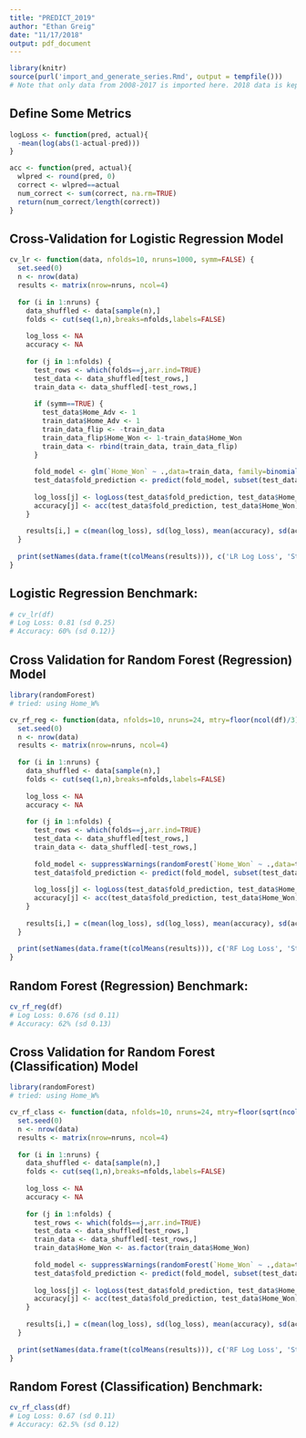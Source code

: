 ```yaml
---
title: "PREDICT_2019"
author: "Ethan Greig"
date: "11/17/2018"
output: pdf_document
---
```


```r
library(knitr)
source(purl('import_and_generate_series.Rmd', output = tempfile()))
# Note that only data from 2008-2017 is imported here. 2018 data is kept as a holdout set
```

## Define Some Metrics
```r
logLoss <- function(pred, actual){
  -mean(log(abs(1-actual-pred)))
}

acc <- function(pred, actual){
  wlpred <- round(pred, 0)
  correct <- wlpred==actual
  num_correct <- sum(correct, na.rm=TRUE)
  return(num_correct/length(correct))
}
```

## Cross-Validation for Logistic Regression Model
```r

cv_lr <- function(data, nfolds=10, nruns=1000, symm=FALSE) {
  set.seed(0)
  n <- nrow(data)
  results <- matrix(nrow=nruns, ncol=4)
  
  for (i in 1:nruns) {
    data_shuffled <- data[sample(n),]
    folds <- cut(seq(1,n),breaks=nfolds,labels=FALSE)
  
    log_loss <- NA
    accuracy <- NA
      
    for (j in 1:nfolds) {
      test_rows <- which(folds==j,arr.ind=TRUE)
      test_data <- data_shuffled[test_rows,]
      train_data <- data_shuffled[-test_rows,]
        
      if (symm==TRUE) {
        test_data$Home_Adv <- 1
        train_data$Home_Adv <- 1
        train_data_flip <- -train_data
        train_data_flip$Home_Won <- 1-train_data$Home_Won
        train_data <- rbind(train_data, train_data_flip)
      }
        
      fold_model <- glm(`Home_Won` ~ .,data=train_data, family=binomial(link='logit'))
      test_data$fold_prediction <- predict(fold_model, subset(test_data, select=-Home_Won), type='response')
    
      log_loss[j] <- logLoss(test_data$fold_prediction, test_data$Home_Won)
      accuracy[j] <- acc(test_data$fold_prediction, test_data$Home_Won)
    }
      
    results[i,] = c(mean(log_loss), sd(log_loss), mean(accuracy), sd(accuracy))
  }
  
  print(setNames(data.frame(t(colMeans(results))), c('LR Log Loss', 'Std. Dev.', 'LR Accuracy', 'Std. Dev.')))
}
```

## Logistic Regression Benchmark:
```r
# cv_lr(df)
# Log Loss: 0.81 (sd 0.25)
# Accuracy: 60% (sd 0.12)}
```

## Cross Validation for Random Forest (Regression) Model
```r
library(randomForest)
# tried: using Home_W%

cv_rf_reg <- function(data, nfolds=10, nruns=24, mtry=floor(ncol(df)/3), nodesize=5) {
  set.seed(0)
  n <- nrow(data)
  results <- matrix(nrow=nruns, ncol=4)
  
  for (i in 1:nruns) {
    data_shuffled <- data[sample(n),]
    folds <- cut(seq(1,n),breaks=nfolds,labels=FALSE)
      
    log_loss <- NA
    accuracy <- NA
      
    for (j in 1:nfolds) {
      test_rows <- which(folds==j,arr.ind=TRUE)
      test_data <- data_shuffled[test_rows,]
      train_data <- data_shuffled[-test_rows,]
  
      fold_model <- suppressWarnings(randomForest(`Home_Won` ~ .,data=train_data, ntree=4000, mtry=mtry, nodesize=nodesize))
      test_data$fold_prediction <- predict(fold_model, subset(test_data, select=-Home_Won), type='response')
        
      log_loss[j] <- logLoss(test_data$fold_prediction, test_data$Home_Won)
      accuracy[j] <- acc(test_data$fold_prediction, test_data$Home_Won)
    }
      
    results[i,] = c(mean(log_loss), sd(log_loss), mean(accuracy), sd(accuracy))
  }
  
  print(setNames(data.frame(t(colMeans(results))), c('RF Log Loss', 'Std. Dev.', 'RF Accuracy', 'Std. Dev.')))
}
```

## Random Forest (Regression) Benchmark:
```r
cv_rf_reg(df)
# Log Loss: 0.676 (sd 0.11)
# Accuracy: 62% (sd 0.13)
```


## Cross Validation for Random Forest (Classification) Model
```r
library(randomForest)
# tried: using Home_W%

cv_rf_class <- function(data, nfolds=10, nruns=24, mtry=floor(sqrt(ncol(df))), nodesize=1) {
  set.seed(0)
  n <- nrow(data)
  results <- matrix(nrow=nruns, ncol=4)
  
  for (i in 1:nruns) {
    data_shuffled <- data[sample(n),]
    folds <- cut(seq(1,n),breaks=nfolds,labels=FALSE)
      
    log_loss <- NA
    accuracy <- NA
      
    for (j in 1:nfolds) {
      test_rows <- which(folds==j,arr.ind=TRUE)
      test_data <- data_shuffled[test_rows,]
      train_data <- data_shuffled[-test_rows,]
      train_data$Home_Won <- as.factor(train_data$Home_Won)
  
      fold_model <- suppressWarnings(randomForest(`Home_Won` ~ .,data=train_data, ntree=4000))
      test_data$fold_prediction <- predict(fold_model, subset(test_data, select=-Home_Won), type='prob')[,2]
        
      log_loss[j] <- logLoss(test_data$fold_prediction, test_data$Home_Won)
      accuracy[j] <- acc(test_data$fold_prediction, test_data$Home_Won)
    }
      
    results[i,] = c(mean(log_loss), sd(log_loss), mean(accuracy), sd(accuracy))
  }
  
  print(setNames(data.frame(t(colMeans(results))), c('RF Log Loss', 'Std. Dev.', 'RF Accuracy', 'Std. Dev.')))
}
```

## Random Forest (Classification) Benchmark:
```r
cv_rf_class(df)
# Log Loss: 0.67 (sd 0.11)
# Accuracy: 62.5% (sd 0.12)
```